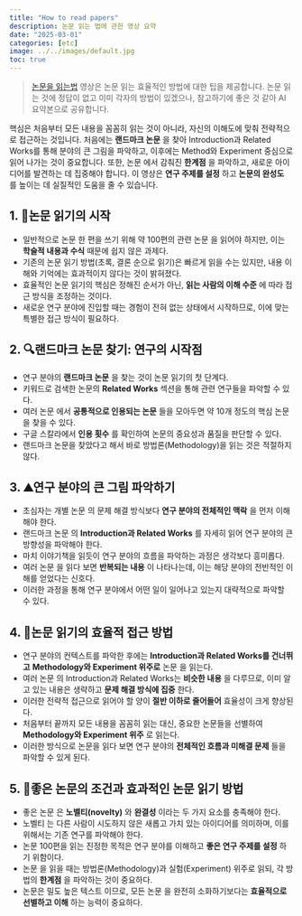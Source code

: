 ```yaml
---
title: "How to read papers"
description: 논문 읽는 법에 관한 영상 요약
date: "2025-03-01"
categories: [etc]
image: ../../images/default.jpg
toc: true
---
```


> [논문을 읽는법](https://youtu.be/XJqWigLmxQM?si=LeJaVc1EnJ72uA7P) 영상은 논문 읽는 효율적인 방법에 대한 팁을 제공합니다. 논문 읽는 것에 정답이 없고 이미 각자의 방법이 있겠으나, 참고하기에 좋은 것 같아 AI 요약본으로 공유합니다.

핵심은 처음부터 모든 내용을 꼼꼼히 읽는 것이 아니라, 자신의 이해도에 맞춰 전략적으로 접근하는 것입니다. 처음에는 **랜드마크 논문** 을 찾아 Introduction과 Related Works를 통해 분야의 큰 그림을 파악하고, 이후에는 Method와 Experiment 중심으로 읽어 나가는 것이 중요합니다. 또한, 논문 에서 감춰진 **한계점** 을 파악하고, 새로운 아이디어를 발견하는 데 집중해야 합니다. 이 영상은 **연구 주제를 설정** 하고 **논문의 완성도** 를 높이는 데 실질적인 도움을 줄 수 있습니다. 


## 1. 🏁논문 읽기의 시작
- 일반적으로 논문 한 편을 쓰기 위해 약 100편의 관련 논문 을 읽어야 하지만, 이는 **학술적 내용과 수식** 때문에 쉽지 않은 과제다. 
- 기존의 논문 읽기 방법(초록, 결론 순으로 읽기)은 빠르게 읽을 수는 있지만, 내용 이해와 기억에는 효과적이지 않다는 것이 밝혀졌다. 
- 효율적인 논문 읽기의 핵심은 정해진 순서가 아닌, **읽는 사람의 이해 수준** 에 따라 접근 방식을 조정하는 것이다. 
- 새로운 연구 분야에 진입할 때는 경험이 전혀 없는 상태에서 시작하므로, 이에 맞는 특별한 접근 방식이 필요하다. 


## 2. 🔍랜드마크 논문 찾기: 연구의 시작점
- 연구 분야의 **랜드마크 ** **논문** 을 찾는 것이 논문 읽기의 첫 단계다. 
- 키워드로 검색한 논문의 **Related Works** 섹션을 통해 관련 연구들을 파악할 수 있다. 
- 여러 논문 에서 **공통적으로 인용되는 ** **논문** 들을 모아두면 약 10개 정도의 핵심 논문 을 찾을 수 있다. 
- 구글 스칼라에서 **인용 횟수** 를 확인하여 논문의 중요성과 품질을 판단할 수 있다. 
- 랜드마크 논문을 찾았다고 해서 바로 방법론(Methodology)을 읽는 것은 적절하지 않다. 


## 3. ⛰️연구 분야의 큰 그림 파악하기
- 초심자는 개별 논문 의 문제 해결 방식보다 **연구 분야의 전체적인 맥락** 을 먼저 이해해야 한다. 
- 랜드마크 논문 의 **Introduction과 Related Works** 를 자세히 읽어 연구 분야의 큰 방향성을 파악해야 한다. 
- 마치 이야기책을 읽듯이 연구 분야의 흐름을 파악하는 과정은 생각보다 흥미롭다. 
- 여러 논문 을 읽다 보면 **반복되는 내용** 이 나타나는데, 이는 해당 분야의 전반적인 이해를 얻었다는 신호다. 
- 이러한 과정을 통해 연구 분야에서 어떤 일이 일어나고 있는지 대략적으로 파악할 수 있다. 


## 4. 🧐논문 읽기의 효율적 접근 방법
- 연구 분야의 컨텍스트를 파악한 후에는 **Introduction과 Related Works를 건너뛰고** **Methodology와 Experiment 위주로** 논문 을 읽는다. 
- 여러 논문 의 Introduction과 Related Works는 **비슷한 내용** 을 다루므로, 이미 알고 있는 내용은 생략하고 **문제 해결 방식에 집중** 한다. 
- 이러한 전략적 접근으로 읽어야 할 양이 **절반 이하로 줄어들어** 효율성이 크게 향상된다. 
- 처음부터 끝까지 모든 내용을 꼼꼼히 읽는 대신, 중요한 논문들을 선별하여 **Methodology와 Experiment 위주** 로 읽는다. 
- 이러한 방식으로 논문을 읽다 보면 연구 분야의 **전체적인 흐름과 미해결 문제** 들을 파악할 수 있게 된다. 


## 5. 🚩좋은 논문의 조건과 효과적인 논문 읽기 방법
- 좋은 논문 은 **노벨티(novelty)** 와 **완결성** 이라는 두 가지 요소를 충족해야 한다. 
- 노벨티 는 다른 사람이 시도하지 않은 새롭고 가치 있는 아이디어를 의미하며, 이를 위해서는 기존 연구를 파악해야 한다. 
- 논문 100편을 읽는 진정한 목적은 연구 분야를 이해하고 **좋은 연구 주제를 설정** 하기 위함이다. 
- 논문 을 읽을 때는 방법론(Methodology)과 실험(Experiment) 위주로 읽되, 각 방법의 **한계점** 을 파악하는 것이 중요하다. 
- 논문은 밀도 높은 텍스트 이므로, 모든 논문 을 완전히 소화하기보다는 **효율적으로 선별하고 이해** 하는 능력이 중요하다. 
